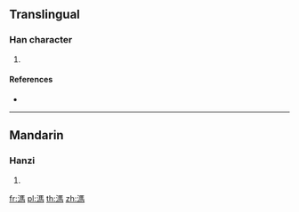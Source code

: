 ==Translingual==

===Han character===
{{Han char|rn=85|rad=水|as=10|sn=13|four=31127|canj=ESQF}}

# {{defn|Han|sort=水10}}

====References====
* {{Han ref|kx=0640.110|dkj=17956|hdz=31693.020|uh=6EA4|ud=28324|bh=DE62|bd=56930}}

----

==Mandarin==

===Hanzi===
{{cmn-hanzi|pin=[[mǎ]] ([[ma3]])|wg=ma<sup>3</sup>}}

# {{defn|lang=cmn|sort=水10}}

[[fr:溤]]
[[pl:溤]]
[[th:溤]]
[[zh:溤]]
